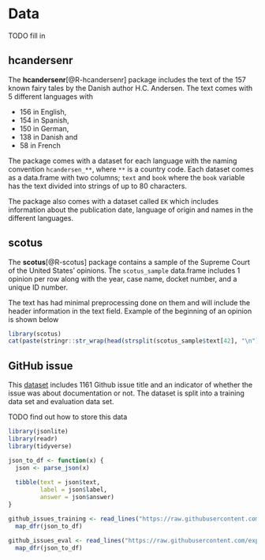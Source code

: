 # Data {#appendixdata .unnumbered}

TODO fill in

## hcandersenr {-}

The **hcandersenr**[@R-hcandersenr] package includes the text of the 157 known fairy tales by the Danish author H.C. Andersen. 
The text comes with 5 different languages with 

- 156 in English,
- 154 in Spanish,
- 150 in German,
- 138 in Danish and
- 58 in French

The package comes with a dataset for each language with the naming convention `hcandersen_**`,
where `**` is a country code.
Each dataset comes as a data.frame with two columns; `text` and `book` where the `book` variable has the text divided into strings of up to 80 characters.

The package also comes with a dataset called `EK` which includes information about the publication date, language of origin and names in the different languages.

## scotus {-}

The **scotus**[@R-scotus] package contains a sample of the Supreme Court of the United States' opinions.
The `scotus_sample` data.frame includes 1 opinion per row along with the year, case name, docket number, and a unique ID number.

The text has had minimal preprocessing done on them and will include the header information in the text field.
Example of the beginning of an opinion is shown below

```r
library(scotus)
cat(paste(stringr::str_wrap(head(strsplit(scotus_sample$text[42], "\n")[[1]])), collapse = "\n"))
```

## GitHub issue {-}

This [dataset](https://github.com/explosion/projects/tree/master/textcat-docs-issues) includes 1161 Github issue title and an indicator of whether the issue was about documentation or not.
The dataset is split into a training data set and evaluation data set.

TODO find out how to store this data

```r
library(jsonlite)
library(readr)
library(tidyverse)

json_to_df <- function(x) {
  json <- parse_json(x)
  
  tibble(text = json$text,
         label = json$label,
         answer = json$answer)
}

github_issues_training <- read_lines("https://raw.githubusercontent.com/explosion/projects/master/textcat-docs-issues/docs_issues_training.jsonl") %>%
  map_dfr(json_to_df)

github_issues_eval <- read_lines("https://raw.githubusercontent.com/explosion/projects/master/textcat-docs-issues/docs_issues_eval.jsonl") %>%
  map_dfr(json_to_df)
```

